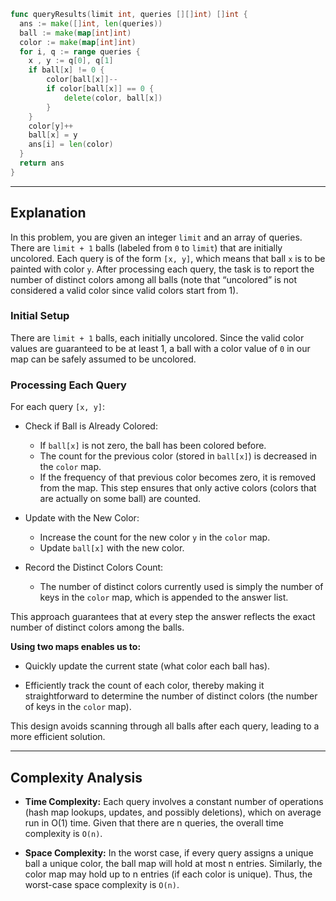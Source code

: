 
```go
func queryResults(limit int, queries [][]int) []int {
  ans := make([]int, len(queries))
  ball := make(map[int]int)
  color := make(map[int]int)
  for i, q := range queries {
    x , y := q[0], q[1]
    if ball[x] != 0 {
        color[ball[x]]--
        if color[ball[x]] == 0 {
            delete(color, ball[x])
        }
    }
    color[y]++
    ball[x] = y
    ans[i] = len(color)
  }
  return ans
}
```

<Complex t='n' s='n'/>

---

## Explanation

In this problem, you are given an integer `limit` and an array of queries. There are `limit + 1` balls (labeled from `0` to `limit`) that are initially uncolored. Each query is of the form `[x, y]`, which means that ball `x` is to be painted with color `y`. After processing each query, the task is to report the number of distinct colors among all balls (note that “uncolored” is not considered a valid color since valid colors start from 1).

### Initial Setup

There are `limit + 1` balls, each initially uncolored. Since the valid color values are guaranteed to be at least 1, a ball with a color value of `0` in our map can be safely assumed to be uncolored.

### Processing Each Query

For each query `[x, y]`:

- Check if Ball is Already Colored:

    - If `ball[x]` is not zero, the ball has been colored before.
    - The count for the previous color (stored in `ball[x]`) is decreased in the `color` map.
    - If the frequency of that previous color becomes zero, it is removed from the map. This step ensures that only active colors (colors that are actually on some ball) are counted.

- Update with the New Color:

    - Increase the count for the new color `y` in the `color` map.
    - Update `ball[x]` with the new color.

- Record the Distinct Colors Count:

    - The number of distinct colors currently used is simply the number of keys in the `color` map, which is appended to the answer list.

This approach guarantees that at every step the answer reflects the exact number of distinct colors among the balls.

**Using two maps enables us to:**

- Quickly update the current state (what color each ball has).

- Efficiently track the count of each color, thereby making it straightforward to determine the number of distinct colors (the number of keys in the `color` map).

This design avoids scanning through all balls after each query, leading to a more efficient solution.

---

## Complexity Analysis

- **Time Complexity:**
    Each query involves a constant number of operations (hash map lookups, updates, and possibly deletions), which on average run in O(1) time. Given that there are n queries, the overall time complexity is `O(n)`.

- **Space Complexity:**
    In the worst case, if every query assigns a unique ball a unique color, the ball map will hold at most n entries. Similarly, the color map may hold up to n entries (if each color is unique). Thus, the worst-case space complexity is `O(n)`.